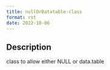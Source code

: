 ```yaml
--- 
title: nullOrDatatable-class 
format: rst 
date: 2022-10-06 
--- 
```


## Description

class to allow either NULL or data.table


